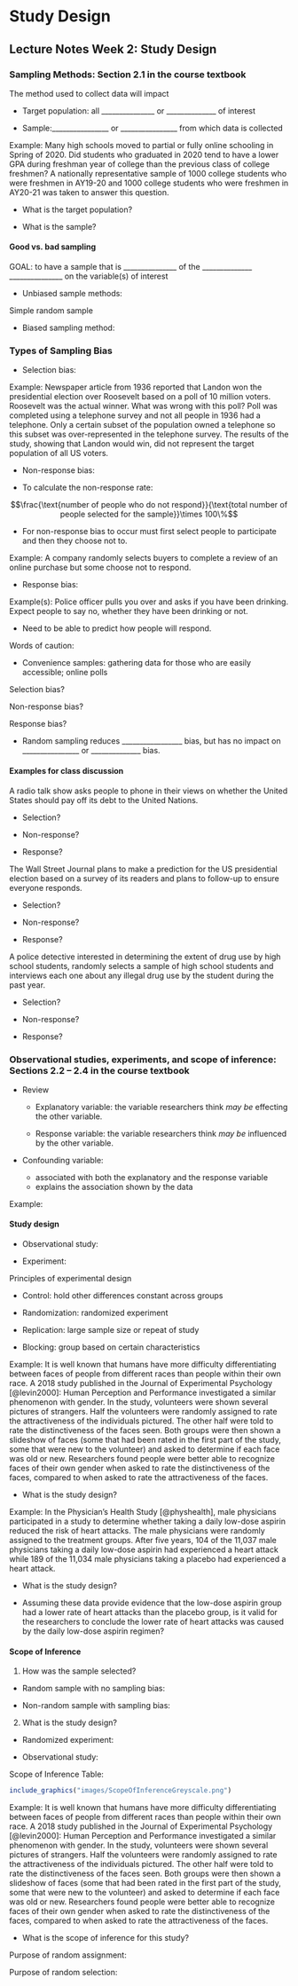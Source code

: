 # Study Design

## Lecture Notes Week 2: Study Design

\setstretch{1}

### Sampling Methods: Section 2.1 in the course textbook {-}

\setstretch{1.5}

The method used to collect data will impact 

* Target population: all _______________ or ______________ of interest 

* Sample:________________ or ________________ from which data is collected

\setstretch{1}

Example: Many high schools moved to partial or fully online schooling in Spring of 2020. Did students who graduated in 2020 tend to have a lower GPA during freshman year of college than the previous class of college freshmen? A nationally representative sample of 1000 college students who were freshmen in AY19-20 and 1000 college students who were freshmen in AY20-21 was taken to answer this question.

* What is the target population?

\vspace{0.2in}

* What is the sample?

\vspace{0.2in}

#### Good vs. bad sampling {-}

\setstretch{1.5}

GOAL: to have a sample that is _______________ of the
______________ _______________ on the variable(s) of interest

\setstretch{1}

* Unbiased sample methods:

\vspace{0.5in}

\rgi \rgi Simple random sample

* Biased sampling method: 

\vspace{0.5in}

### Types of Sampling Bias {-}

* Selection bias: 

\vspace{0.5in}

\newpage

Example: Newspaper article from 1936 reported that Landon won the presidential election over Roosevelt based on a poll of 10 million voters. Roosevelt was the actual winner.  What was wrong with this poll?  Poll was completed using a telephone survey and not all people in 1936 had a telephone.  Only a certain subset of the population owned a telephone so this subset was over-represented in the telephone survey. The results of the study, showing that Landon would win, did not represent the target population of all US voters.

* Non-response bias:  

\vspace{0.5in}

* To calculate the non-response rate: 
    
$$\frac{\text{number of people who do not respond}}{\text{total number of people selected for the sample}}\times 100\%$$
 
* For non-response bias to occur must first select people to participate and then they choose not to.
    

Example:  A company randomly selects buyers to complete a review of an online purchase but some choose not to respond. 
    
* Response bias:

\vspace{0.5in}

Example(s): Police officer pulls you over and asks if you have been drinking.  Expect people to say no, whether they have been drinking or not.  
    
* Need to be able to predict how people will respond.
    
Words of caution:

* Convenience samples: gathering data for those who are easily
accessible; online polls

\setstretch{1.5}

\rgi \rgi Selection bias? 
    
\rgi \rgi Non-response bias?  
    
\rgi \rgi Response bias? 

* Random sampling reduces _________________ bias, but 
has no impact on ________________ or ______________ bias.

\setstretch{1}

#### Examples for class discussion {-}

A radio talk show asks people to phone in their views on whether the United States should pay off its debt to the United Nations.

* Selection?

\vspace{0.25in}

* Non-response?

\vspace{0.25in}

* Response?

\vspace{0.25in}

The Wall Street Journal plans to make a prediction for the US presidential election based on a survey of its readers and plans to follow-up to ensure everyone responds.

* Selection?

\vspace{0.25in}

* Non-response?

\vspace{0.25in}

* Response?

\vspace{0.25in}
    
A police detective interested in determining the extent of drug use by high school students, randomly selects a sample of high school students and interviews each one about any illegal drug use by the student during the past year.

* Selection?

\vspace{0.25in}

* Non-response?

\vspace{0.25in}

* Response?

\vspace{0.25in}
    
### Observational studies, experiments, and scope of inference: Sections 2.2 -- 2.4 in the course textbook {-}

* Review

    - Explanatory variable: the variable researchers think *may be* effecting the other variable.
    
    - Response variable: the variable researchers think *may be* influenced by the other variable.

* Confounding variable: 
    - associated with both the explanatory and the response variable
    - explains the association shown by the data 

Example: 

\vspace{0.8in}

#### Study design {-}

* Observational study: 

\vspace{0.5in}

* Experiment: 

\vspace{0.5in}

Principles of experimental design

* Control: hold other differences constant across groups
\vspace{0.1in}

* Randomization: randomized experiment
\vspace{0.1in}

* Replication: large sample size or repeat of study
\vspace{0.1in}

* Blocking: group based on certain characteristics

\vspace{0.1in}
    

Example: It is well known that humans have more difficulty differentiating between faces of people from different races than people within their own race. A 2018 study published in the Journal of Experimental Psychology [@levin2000]: Human Perception and Performance investigated a similar phenomenon with gender. In the study, volunteers were shown several pictures of strangers. Half the volunteers were randomly assigned to rate the attractiveness of the individuals pictured. The other half were told to rate the distinctiveness of the faces seen. Both groups were then shown a slideshow of faces (some that had been rated in the first part of the study, some that were new to the volunteer) and asked to determine if each face was old or new. Researchers found people were better able to recognize faces of their own gender when asked to rate the distinctiveness of the faces, compared to when asked to rate the attractiveness of the faces.

* What is the study design?
    
\vspace{0.5in}


Example: In the Physician's Health Study [@physhealth], male physicians participated in a study to determine whether taking a daily low-dose aspirin reduced the risk of heart attacks. The male physicians were randomly assigned to the treatment groups. After five years, 104 of the 11,037 male physicians taking a daily low-dose aspirin had experienced a heart attack while 189 of the 11,034 male physicians taking a placebo had experienced a heart attack. 

* What is the study design?
    
\vspace{0.5in}

* Assuming these data provide evidence that the low-dose aspirin group had a lower rate of heart attacks than the placebo group, is it valid for the researchers to conclude the lower rate of heart attacks was caused by the daily low-dose aspirin regimen?

\vspace{0.5in}
    
#### Scope of Inference {-}

1. How was the sample selected?

* Random sample with no sampling bias:

\vspace{0.35in}

* Non-random sample with sampling bias:

\vspace{0.35in}

\newpage

2. What is the study design?

* Randomized experiment:
    
\vspace{0.35in}

* Observational study:
    
\vspace{0.35in}

Scope of Inference Table:

```r
include_graphics("images/ScopeOfInferenceGreyscale.png")
```

Example: It is well known that humans have more difficulty differentiating between faces of people from different races than people within their own race. A 2018 study published in the Journal of Experimental Psychology [@levin2000]: Human Perception and Performance investigated a similar phenomenon with gender. In the study, volunteers were shown several pictures of strangers. Half the volunteers were randomly assigned to rate the attractiveness of the individuals pictured. The other half were told to rate the distinctiveness of the faces seen. Both groups were then shown a slideshow of faces (some that had been rated in the first part of the study, some that were new to the volunteer) and asked to determine if each face was old or new. Researchers found people were better able to recognize faces of their own gender when asked to rate the distinctiveness of the faces, compared to when asked to rate the attractiveness of the faces.

* What is the scope of inference for this study?

\vspace{0.8in}

Purpose of random assignment:

\vspace{0.8in}

Purpose of random selection:

\newpage
\vspace{0.8in}
